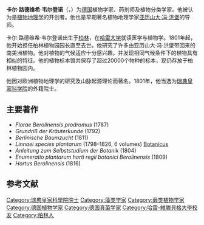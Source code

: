 {{Infobox Biography
| subject_name   = 卡尔·路德维希·韦尔登诺
| image_name     = Karl Ludwig Willdenow.jpg
| image_size     = 250px
| image_caption  = 卡尔·路德维希·韦尔登诺
| date_of_birth  = 1765年8月22日
| place_of_birth = [[File:Flag_of_Berlin.svg|25px]][[普魯士王國|普魯士王國]][[柏林|柏林]]
| date_of_death  = 1812年7月10日
| place_of_death = [[File:Flag_of_Berlin.svg|25px]][[普魯士王國|普魯士王國]][[柏林|柏林]]
| occupation     = [[植物学家|植物学家]]、[[药剂师|药剂师]]及[[植物分类学家|植物分类学家]]
}}

'''卡尔·路德维希·韦尔登诺'''（{{lang-de|'''Carl Ludwig Willdenow'''}}，{{bd|1765年|8月22日|1812年|7月10日|catIdx=Willdenow, Carl Ludwig}}）为[[德国|德国]]植物学家、药剂师及植物分类学家。他被认为是[[植物地理学|植物地理学]]的开创者。他也是早期著名植物地理学家[[亚历山大·冯·洪堡|亚历山大·冯·洪堡]]的导师。

卡尔·路德维希·韦尔登诺出生于[[柏林|柏林]]，在[[哈雷大学|哈雷大学]]就读医学与植物学。1801年起，他开始担任柏林植物园园长直至去世。他研究了许多由亚历山大·冯·洪堡带回来的南美洲植物。他对植物的气候适应十分感兴趣，并发现相同气候条件下的植物具有相似的特征。他的植物标本馆共保存了超过20000个物种的标本，现仍存放于柏林植物园内。

他因对欧洲植物地理学的研究及山脉起源理论而著名。1801年，他当选为[[瑞典皇家科学院|瑞典皇家科学院]]的外籍院士。

== 主要著作 ==
*''Florae Berolinensis prodromus'' (1787)
*''Grundriß der Kräuterkunde'' (1792)
*''Berlinische Baumzucht'' (1811)
*''Linnaei species plantarum'' (1798–1826, 6 volumes) [http://www.botanicus.org/title/b1206998x Botanicus]{{Wayback|url=http://www.botanicus.org/title/b1206998x |date=20191213184107 }}
*''Anleitung zum Selbststudium der Botanik'' (1804)
*''Enumeratio plantarum horti regii botanici Berolinensis'' (1809)
*''Hortus Berolinensis'' (1816)

{{Botanist|Willd.|卡尔·路德维希·韦尔登诺}}

== 参考文献 ==
{{Reflist}}

{{Authority control}}
{{DEFAULTSORT:Willdenow, Carl Ludwig}}
[[Category:瑞典皇家科學院院士|Category:瑞典皇家科學院院士]]
[[Category:藻类学家|Category:藻类学家]]
[[Category:蕨类植物学家|Category:蕨类植物学家]]
[[Category:德国植物学家|Category:德国植物学家]]
[[Category:德国真菌学家|Category:德国真菌学家]]
[[Category:哈雷-維滕貝格大學校友|Category:哈雷-維滕貝格大學校友]]
[[Category:柏林人|Category:柏林人]]